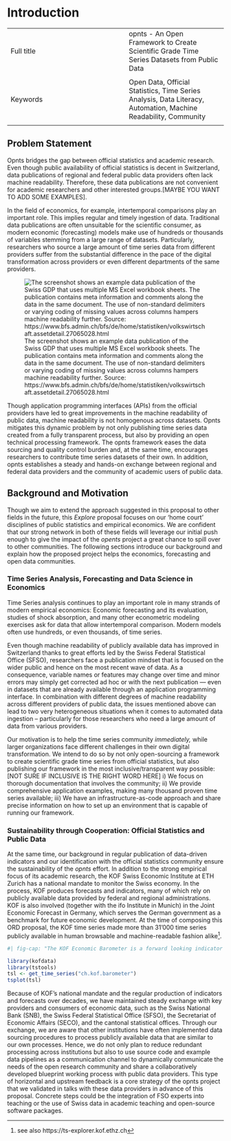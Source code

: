 # Introduction


|  |  |
|:-----|:----|
|   Full title  |  opnts - An Open Framework to Create Scientific Grade Time Series Datasets from Public Data
  |
|  Keywords |  Open Data, Official Statistics, Time Series Analysis, Data Literacy, Automation, Machine Readability, Community
 |


## Problem Statement

Opnts bridges the gap between official statistics and academic research. Even though public availability of official statistics is decent in Switzerland, data publications of regional and federal public data providers often lack machine readability. Therefore, these data publications are not convenient for academic researchers and other interested groups.[MAYBE YOU WANT TO ADD SOME EXAMPLES].

In the field of economics, for example, intertemporal comparisons play an important role. This implies regular and timely ingestion of data.
Traditional data publications are often unsuitable for the scientific consumer, as modern economic (forecasting) models make use of hundreds or thousands of variables stemming from a large range of datasets.
Particularly, researchers who source a large amount of time series data from different providers suffer from the substantial difference in the pace of the digital transformation across providers or even different departments of the same providers. 

![The screenshot shows an example data publication of the Swiss GDP that uses multiple MS Excel workbook sheets. The publication contains meta information and comments along the data in the same document. The use of non-standard delimiters or varying coding of missing values across columns hampers machine readability further. Source: https://www.bfs.admin.ch/bfs/de/home/statistiken/volkswirtschaft.assetdetail.27065028.html](gdp_example.png)

 <!-- insert bfs excel (example of a data publication that is hard to ingest by a machine)-->
 
Though application programming interfaces (APIs) from the official providers have led to great improvements in the machine readability of public data, machine readability is not homogenous across datasets. Opnts mitigates this dynamic problem by not only publishing time series data created from a fully transparent process, but also by providing an open technical processing framework. The opnts framework eases the data sourcing and quality control burden and, at the same time, encourages researchers to contribute time series datasets of their own. In addition, opnts establishes a steady and hands-on exchange between regional and federal data providers and the community of academic users of public data.


## Background and Motivation

Though we aim to extend the approach suggested in this proposal to other fields in the future, this *Explore* proposal focuses on our 'home court' disciplines of public statistics and empirical economics.
We are confident that our strong network in both of these fields will leverage our initial push enough to give the impact of the *opents* project a great chance to spill over to other communities. 
The following sections introduce our background and explain how the proposed project helps the economics, forecasting and open data communities. 

### Time Series Analysis, Forecasting and Data Science in Economics

Time Series analysis continues to play an important role in many strands of modern empirical economics: 
Economic forecasting and its evaluation, studies of shock absorption, and many other econometric modeling exercises ask for data that allow intertemporal comparison. 
Modern models often use hundreds, or even thousands, of time series. 

Even though machine readability of publicly available data has improved in Switzerland thanks to great efforts led by the Swiss Federal Statistical Office (SFSO), researchers face a publication mindset that is focused on the wider public and hence on the most recent wave of data. 
As a consequence, variable names or features may change over time and minor errors may simply get corrected ad hoc or with the next publication — even in datasets that are already available through an application programming interface. 
In combination with different degrees of machine readability across different providers of public data, the issues mentioned above can lead to two very heterogeneous situations when it comes to automated data ingestion – particularly for those researchers who need a large amount of data from various providers. 

Our motivation is to help the time series community *immediately,* while larger organizations face different challenges in their own digital transformation.
We intend to do so by not only open-sourcing a framework to create scientific grade time series from official statistics, but also publishing our framework in the most inclusive/transparent way possible: [NOT SURE IF INCLUSIVE IS THE RIGHT WORD HERE]
i) We focus on thorough documentation that involves the community; ii) We provide comprehensive application examples, making many thousand proven time series available; iii) We have an infrastructure-as-code approach and share precise information on how to set up an environment that is capable of running our framework. 


### Sustainability through Cooperation: Official Statistics and Public Data

At the same time, our background in regular publication of data-driven indicators and our identification with the official statistics community ensure the sustainability of the *opnts* effort.
In addition to the strong empirical focus of its academic research, the  KOF Swiss Economic Institute at ETH Zurich has a national mandate to monitor the Swiss economy.
In the process, KOF produces forecasts and indicators, many of which rely on publicly available data provided by federal and regional administrations. KOF is also involved (together with the ifo Institute in Munich) in the Joint Economic Forecast in Germany, which serves the German government as a benchmark for future economic development.
At the time of composing this ORD proposal, the KOF time series made more than 31'000 time series publicly available in human browsable and machine-readable fashion alike^[see also https://ts-explorer.kof.ethz.ch]. 

```r
#| fig-cap: "The KOF Economic Barometer is a forward looking indicator (FLI) for the Swiss economy. It is well received in Switzerland and used as the official FLI for Switzerland by the International Monetary Fund (IMF)."

library(kofdata)
library(tstools)
tsl <- get_time_series("ch.kof.barometer")
tsplot(tsl)


```

Because of KOF's national mandate and the regular production of indicators and forecasts over decades, we have maintained steady exchange with key providers and consumers of economic data, such as the Swiss National Bank (SNB), the Swiss Federal Statistical Office (SFSO), the Secretariat of Economic Affairs (SECO), and the cantonal statistical offices.
Through our exchange, we are aware that other institutions have often implemented data sourcing procedures to process publicly available data that are similar to our own processes. 
Hence, we do not only plan to reduce redundant processing across institutions but also to use source code and example data pipelines as a communication channel to dynamically communicate the needs of the open research community and share a collaboratively developed blueprint working process with public data providers.
This type of horizontal and upstream feedback is a core strategy of the opnts project that we validated in talks with these data providers in advance of this proposal. 
Concrete steps could be the integration of FSO experts into teaching or the use of Swiss data in academic teaching and open-source software packages.

